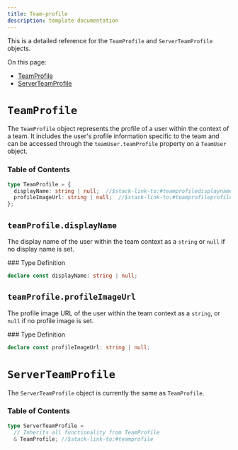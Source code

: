 ```yaml
---
title: Team-profile
description: template documentation
---
```


<Markdown src="../../snippets/make-full-page.mdx" />
<div className="stack-aside-container"><div className="stack-content">

This is a detailed reference for the `TeamProfile` and `ServerTeamProfile` objects.

On this page:
- [TeamProfile](#teamprofile)
- [ServerTeamProfile](#serverteamprofile)

</div><div className="stack-full-size">
<Markdown src="../../snippets/big-divider.mdx" />

# `TeamProfile`
</div><div className="stack-content">

The `TeamProfile` object represents the profile of a user within the context of a team. It includes the user's profile information specific to the team and can be accessed through the `teamUser.teamProfile` property on a `TeamUser` object.

### Table of Contents

```typescript
type TeamProfile = {
  displayName: string | null;  //$stack-link-to:#teamprofiledisplayname
  profileImageUrl: string | null;  //$stack-link-to:#teamprofileprofileimageurl
};
```

</div><div className="stack-full-size">
<Markdown src="../../snippets/divider.mdx" />

## `teamProfile.displayName`
</div><div className="stack-content">

The display name of the user within the team context as a `string` or `null` if no display name is set.

</div><div className="stack-aside"><div className="stack-sticky">
### Type Definition

```typescript
declare const displayName: string | null;
```
</div></div><div className="stack-content">

</div><div className="stack-full-size">
<Markdown src="../../snippets/divider.mdx" />

## `teamProfile.profileImageUrl`
</div><div className="stack-content">

The profile image URL of the user within the team context as a `string`, or `null` if no profile image is set.

</div><div className="stack-aside"><div className="stack-sticky">
### Type Definition

```typescript
declare const profileImageUrl: string | null;
```
</div></div><div className="stack-content">

</div><div className="stack-full-size">
<Markdown src="../../snippets/big-divider.mdx" />

# `ServerTeamProfile`
</div><div className="stack-content">

The `ServerTeamProfile` object is currently the same as `TeamProfile`.

### Table of Contents

```typescript
type ServerTeamProfile =
  // Inherits all functionality from TeamProfile
  & TeamProfile; //$stack-link-to:#teamprofile
```

</div></div>
